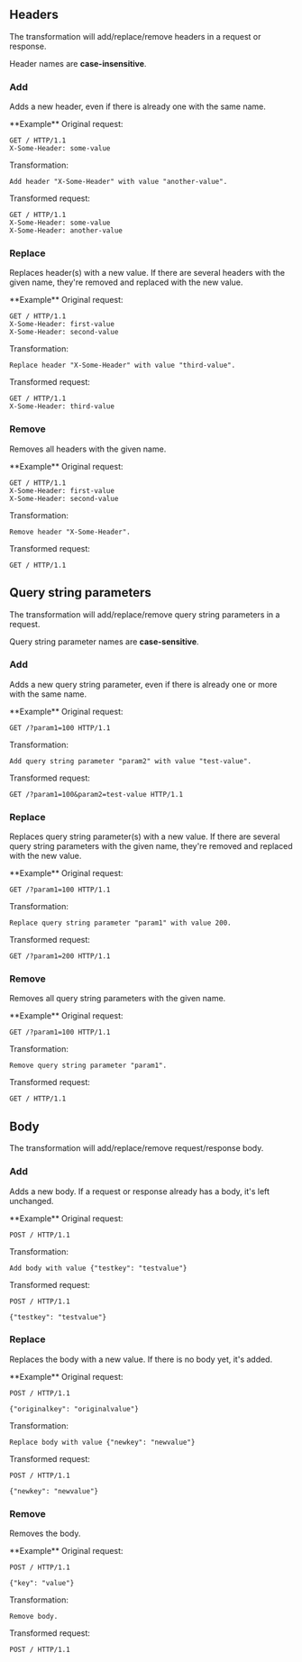 ## Headers

The transformation will add/replace/remove headers in a request or response.

Header names are **case-insensitive**.

### Add

Adds a new header, even if there is already one with the same name.

<Info>
  **Example**
  Original request:

  ```
  GET / HTTP/1.1
  X-Some-Header: some-value
  ```

  Transformation:

  ```
  Add header "X-Some-Header" with value "another-value".
  ```

  Transformed request:

  ```
  GET / HTTP/1.1
  X-Some-Header: some-value
  X-Some-Header: another-value
  ```
</Info>

### Replace

Replaces header(s) with a new value.
If there are several headers with the given name, they're removed and replaced with the new value.

<Info>
**Example**
Original request:

```
GET / HTTP/1.1
X-Some-Header: first-value
X-Some-Header: second-value
```

Transformation:

```
Replace header "X-Some-Header" with value "third-value".
```

Transformed request:

```
GET / HTTP/1.1
X-Some-Header: third-value
```
</Info>

### Remove

Removes all headers with the given name.

<Info>
**Example**
Original request:

```
GET / HTTP/1.1
X-Some-Header: first-value
X-Some-Header: second-value
```

Transformation:

```
Remove header "X-Some-Header".
```

Transformed request:

```
GET / HTTP/1.1
```
</Info>

## Query string parameters

The transformation will add/replace/remove query string parameters in a request.

Query string parameter names are **case-sensitive**.

### Add

Adds a new query string parameter, even if there is already one or more with the same name.

<Info>
**Example**
Original request:

```
GET /?param1=100 HTTP/1.1
```

Transformation:

```
Add query string parameter "param2" with value "test-value".
```

Transformed request:

```
GET /?param1=100&param2=test-value HTTP/1.1
```
</Info>


### Replace

Replaces query string parameter(s) with a new value.
If there are several query string parameters with the given name, they're removed and replaced with the new value.

<Info>
**Example**
Original request:

```
GET /?param1=100 HTTP/1.1
```

Transformation:

```
Replace query string parameter "param1" with value 200.
```

Transformed request:

```
GET /?param1=200 HTTP/1.1
```
</Info>

### Remove

Removes all query string parameters with the given name.

<Info>
**Example**
Original request:

```
GET /?param1=100 HTTP/1.1
```

Transformation:

```
Remove query string parameter "param1".
```

Transformed request:

```
GET / HTTP/1.1
```
</Info>

## Body

The transformation will add/replace/remove request/response body.

### Add

Adds a new body. If a request or response already has a body, it's left unchanged.

<Info>
**Example**
Original request:

```
POST / HTTP/1.1
```

Transformation:

```
Add body with value {"testkey": "testvalue"}
```

Transformed request:

```
POST / HTTP/1.1

{"testkey": "testvalue"}
```
</Info>

### Replace

Replaces the body with a new value. If there is no body yet, it's added.

<Info>
**Example**
Original request:

```
POST / HTTP/1.1

{"originalkey": "originalvalue"}
```

Transformation:

```
Replace body with value {"newkey": "newvalue"}
```

Transformed request:

```
POST / HTTP/1.1

{"newkey": "newvalue"}
```
</Info>

### Remove

Removes the body.

<Info>
**Example**
Original request:

```
POST / HTTP/1.1

{"key": "value"}
```

Transformation:

```
Remove body.
```

Transformed request:

```
POST / HTTP/1.1
```
</Info>